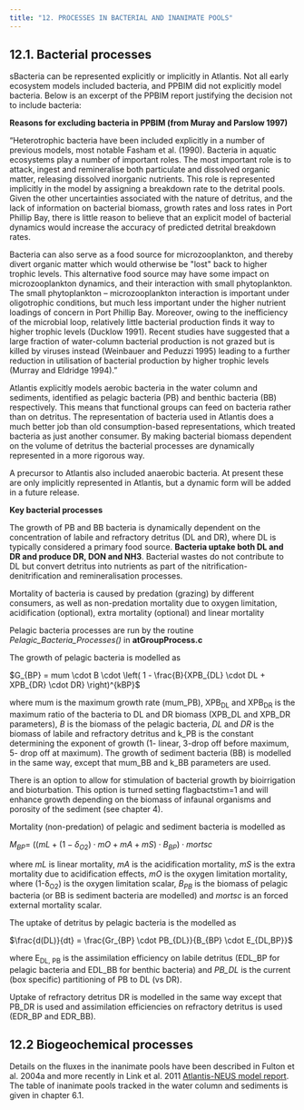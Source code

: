 ```yaml
---
title: "12. PROCESSES IN BACTERIAL AND INANIMATE POOLS"
---
```


## **12.1. Bacterial processes** 

sBacteria can be represented explicitly or implicitly in Atlantis. Not all early ecosystem models included bacteria, and PPBIM did not explicitly model bacteria. Below is an excerpt of the PPBIM report justifying the decision not to include bacteria:

::: {.callout-note}
**Reasons for excluding bacteria in PPBIM (from Muray and Parslow 1997)**

"Heterotrophic bacteria have been included explicitly in a number of previous models, most notable Fasham et al. (1990). Bacteria in aquatic ecosystems play a number of important roles. The most important role is to attack, ingest and remineralise both particulate and dissolved organic matter, releasing dissolved inorganic nutrients. This role is represented implicitly in the model by assigning a breakdown rate to the detrital pools. Given the other uncertainties associated with the nature of detritus, and the lack of information on bacterial biomass, growth rates and loss rates in Port Phillip Bay, there is little reason to believe that an explicit model of bacterial dynamics would increase the accuracy of predicted detrital breakdown rates. 

Bacteria can also serve as a food source for microzooplankton, and thereby divert organic matter which would otherwise be \"lost\" back to higher trophic levels. This alternative food source may have some impact on microzooplankton dynamics, and their interaction with small phytoplankton. The small phytoplankton -- microzooplankton interaction is important under oligotrophic conditions, but much less important under the higher nutrient loadings of concern in Port Phillip Bay. Moreover, owing to the inefficiency of the microbial loop, relatively little bacterial production finds it way to higher trophic levels (Ducklow 1991). Recent studies have suggested that a large fraction of water-column bacterial production is not grazed but is killed by viruses instead (Weinbauer and Peduzzi 1995) leading to a further reduction in utilisation of bacterial production by higher trophic levels (Murray and Eldridge 1994)."
:::

Atlantis explicitly models aerobic bacteria in the water column and sediments, identified as pelagic bacteria (PB) and benthic bacteria (BB) respectively. This means that functional groups can feed on bacteria rather than on detritus. The representation of bacteria used in Atlantis does a much better job than old consumption-based representations, which treated bacteria as just another consumer. By making bacterial biomass dependent on the volume of detritus the bacterial processes are dynamically represented in a more rigorous way.

A precursor to Atlantis also included anaerobic bacteria. At present these are only implicitly represented in Atlantis, but a dynamic form will be added in a future release.

::: {.callout-note}
**Key bacterial processes**                                         

The growth of PB and BB bacteria is dynamically dependent on the concentration of labile and refractory detritus (DL and DR), where DL is typically considered a primary food source. **Bacteria uptake both DL and DR and produce DR, DON and NH3**. Bacterial wastes do not contribute to DL but convert detritus into nutrients as part of the nitrification-denitrification and remineralisation processes.

Mortality of bacteria is caused by predation (grazing) by different consumers, as well as non-predation mortality due to oxygen limitation, acidification (optional), extra mortality (optional) and linear mortality
:::

Pelagic bacteria processes are run by the routine *Pelagic_Bacteria_Processes()* in **atGroupProcess.c**

The growth of pelagic bacteria is modelled as

$G_{BP} = mum \cdot B \cdot \left( 1 - \frac{B}{XPB_{DL} \cdot DL + XPB_{DR} \cdot DR} \right)^{kBP}$

where mum is the maximum growth rate (mum_PB), XPB~DL~ and XPB~DR~ is the maximum ratio of the bacteria to DL and DR biomass (XPB_DL and XPB_DR parameters), *B* is the biomass of the pelagic bacteria, *DL* and *DR* is the biomass of labile and refractory detritus and k_PB is the constant determining the exponent of growth (1- linear, 3-drop off before maximum, 5- drop off at maximum). The growth of sediment bacteria (BB) is modelled in the same way, except that mum_BB and k_BB parameters are used.

There is an option to allow for stimulation of bacterial growth by bioirrigation and bioturbation. This option is turned setting flagbactstim=1 and will enhance growth depending on the biomass of infaunal organisms and porosity of the sediment (see chapter 4).

Mortality (non-predation) of pelagic and sediment bacteria is modelled as

$M_{BP} = \ \left( \left( mL + \left( 1 - \delta_{O2} \right) \cdot mO + mA + mS \right) \cdot B_{BP} \right) \cdot mortsc$

where *mL* is linear mortality, *mA* is the acidification mortality, *mS* is the extra mortality due to acidification effects, *mO* is the oxygen limitation mortality, where (1-δ~O2~) is the oxygen limitation scalar, *B~PB~* is the biomass of pelagic bacteria (or BB is sediment bacteria are modelled) and *mortsc* is an forced external mortality scalar.

The uptake of detritus by pelagic bacteria is the modelled as

$\frac{d(DL)}{dt} = \frac{Gr_{BP} \cdot PB_{DL}}{B_{BP} \cdot E_{DL,BP}}$

where E~DL,\ PB~ is the assimilation efficiency on labile detritus (EDL_BP for pelagic bacteria and EDL_BB for benthic bacteria) and *PB_DL* is the current (box specific) partitioning of PB to DL (vs DR).

Uptake of refractory detritus DR is modelled in the same way except that PB_DR is used and assimilation efficiencies on refractory detritus is used (EDR_BP and EDR_BB).

## **12.2 Biogeochemical processes** 

Details on the fluxes in the inanimate pools have been described in Fulton et al. 2004a and more recently in Link et al. 2011 [Atlantis-NEUS model report](https://confluence.csiro.au/display/Atlantis/Useful+Reading?preview=/43155482/341447378/Link_et_al_2011_NEUS_tech_memo.pdf). The table of inanimate pools tracked in the water column and sediments is given in chapter 6.1.